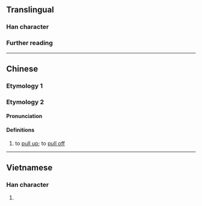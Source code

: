 {{character info}}
==Translingual==

===Han character===
{{Han char|rn=64|rad=手|as=07|sn=10|four=57027|canj=QQJL|ids=⿰扌邦}}

===Further reading===
{{Han ref|kx=0431.380|dkj=12103|dj=0781.090|hdz=31865.020|uh=6337}}

----

==Chinese==

===Etymology 1===
{{zh-see|搒|v}}

===Etymology 2===
{{zh-forms}}
{{rfe|zh}}<!--https://www.ixueshu.com/document/e71503e08b060ba7318947a18e7f9386.html-->

====Pronunciation====
{{zh-pron
|h=pfs=pâng
|cat=v
}}
{{rfp|hak|四bang24海bang53大bang33平bang11安bang11南bang24}}

====Definitions====
{{zh-hanzi}}

# {{lb|zh|Hakka}} to [[pull up]]; to [[pull off]]

----

==Vietnamese==

===Han character===
{{vi-readings|reading=văng|rs=手07}}

# {{rfdef|vi|sort=手07}}